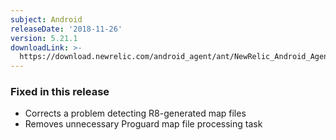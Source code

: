 ```yaml
---
subject: Android
releaseDate: '2018-11-26'
version: 5.21.1
downloadLink: >-
  https://download.newrelic.com/android_agent/ant/NewRelic_Android_Agent_5.21.1.zip
---
```


### Fixed in this release

* Corrects a problem detecting R8-generated map files
* Removes unnecessary Proguard map file processing task
